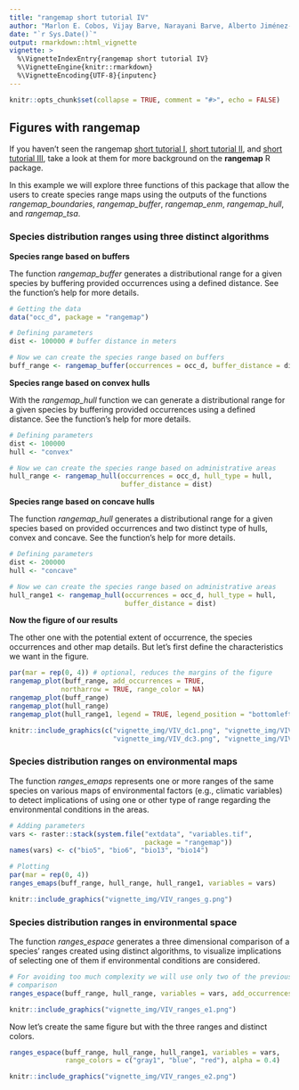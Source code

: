 ```yaml
---
title: "rangemap short tutorial IV"
author: "Marlon E. Cobos, Vijay Barve, Narayani Barve, Alberto Jiménez-Valverde, and Claudia Nuñez-Penichet"
date: "`r Sys.Date()`"
output: rmarkdown::html_vignette
vignette: >
  %\VignetteIndexEntry{rangemap short tutorial IV}
  %\VignetteEngine{knitr::rmarkdown}
  %\VignetteEncoding{UTF-8}{inputenc}
---
```


```r
knitr::opts_chunk$set(collapse = TRUE, comment = "#>", echo = FALSE)
```

## Figures with rangemap

If you haven't seen the rangemap [short tutorial I](rangemap_short_tutorial_I.html), [short tutorial II](rangemap_short_tutorial_II.html), and [short tutorial III](rangemap_short_tutorial_III.html), take a look at them for more background on the **rangemap** R package. 

In this example we will explore three functions of this package that allow the users to create species range maps using the outputs of the functions *rangemap_boundaries*, *rangemap_buffer*, *rangemap_enm*, *rangemap_hull*, and *rangemap_tsa*.

### Species distribution ranges using three distinct algorithms

**Species range based on buffers**

The function *rangemap_buffer* generates a distributional range for a given species by buffering provided occurrences using a defined distance. See the function's help for more details.

```r
# Getting the data
data("occ_d", package = "rangemap")

# Defining parameters
dist <- 100000 # buffer distance in meters

# Now we can create the species range based on buffers
buff_range <- rangemap_buffer(occurrences = occ_d, buffer_distance = dist)
```

**Species range based on convex hulls**

With the *rangemap_hull* function we can generate a distributional range for a given species by buffering provided occurrences using a defined distance. See the function's help for more details.

```r
# Defining parameters
dist <- 100000
hull <- "convex"

# Now we can create the species range based on administrative areas
hull_range <- rangemap_hull(occurrences = occ_d, hull_type = hull, 
                            buffer_distance = dist)
```

**Species range based on concave hulls**

The function *rangemap_hull* generates a distributional range for a given species based on provided occurrences and two distinct type of hulls, convex and concave. See the function's help for more details.

```r
# Defining parameters
dist <- 200000
hull <- "concave"

# Now we can create the species range based on administrative areas
hull_range1 <- rangemap_hull(occurrences = occ_d, hull_type = hull, 
                             buffer_distance = dist)
```

**Now the figure of our results**

The other one with the potential extent of occurrence, the species occurrences and other map details. But let's first define the characteristics we want in the figure.

```r
par(mar = rep(0, 4)) # optional, reduces the margins of the figure
rangemap_plot(buff_range, add_occurrences = TRUE, 
             northarrow = TRUE, range_color = NA)
rangemap_plot(buff_range)
rangemap_plot(hull_range)
rangemap_plot(hull_range1, legend = TRUE, legend_position = "bottomleft")
```

```r
knitr::include_graphics(c("vignette_img/VIV_dc1.png", "vignette_img/VIV_dc2.png",
                          "vignette_img/VIV_dc3.png", "vignette_img/VIV_dc4.png"))
```

### Species distribution ranges on environmental maps

The function *ranges_emaps* represents one or more ranges of the same species on various maps of environmental factors (e.g., climatic variables) to detect implications of using one or other type of range regarding the environmental conditions in the areas.


```r
# Adding parameters
vars <- raster::stack(system.file("extdata", "variables.tif",
                                  package = "rangemap"))
names(vars) <- c("bio5", "bio6", "bio13", "bio14")

# Plotting
par(mar = rep(0, 4))
ranges_emaps(buff_range, hull_range, hull_range1, variables = vars)
```

```r
knitr::include_graphics("vignette_img/VIV_ranges_g.png")
```

### Species distribution ranges in environmental space

The function *ranges_espace* generates a three dimensional comparison of a species' ranges created using distinct algorithms, to visualize implications of selecting one of them if environmental conditions are considered.

```r
# For avoiding too much complexity we will use only two of the previous ranges
# comparison
ranges_espace(buff_range, hull_range, variables = vars, add_occurrences = TRUE)

```

```r
knitr::include_graphics("vignette_img/VIV_ranges_e1.png")
```

Now let's create the same figure but with the three ranges and distinct colors.

```r
ranges_espace(buff_range, hull_range, hull_range1, variables = vars, 
              range_colors = c("gray1", "blue", "red"), alpha = 0.4)
```

```r
knitr::include_graphics("vignette_img/VIV_ranges_e2.png")
```
